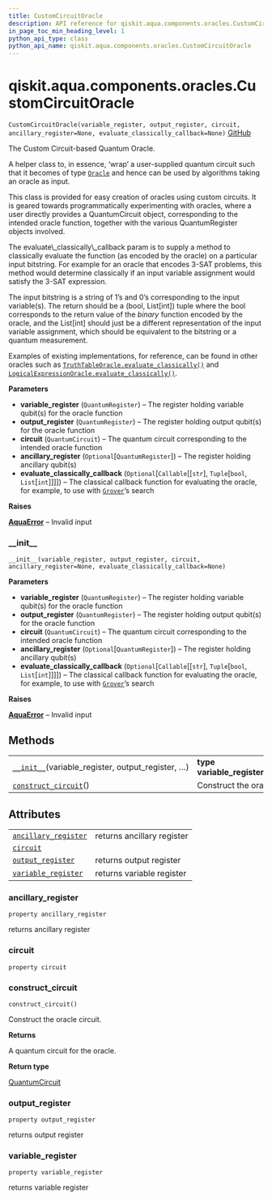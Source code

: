 ```yaml
---
title: CustomCircuitOracle
description: API reference for qiskit.aqua.components.oracles.CustomCircuitOracle
in_page_toc_min_heading_level: 1
python_api_type: class
python_api_name: qiskit.aqua.components.oracles.CustomCircuitOracle
---
```


<span id="qiskit-aqua-components-oracles-customcircuitoracle" />

# qiskit.aqua.components.oracles.CustomCircuitOracle

<span id="qiskit.aqua.components.oracles.CustomCircuitOracle" />

`CustomCircuitOracle(variable_register, output_register, circuit, ancillary_register=None, evaluate_classically_callback=None)` [GitHub](https://github.com/qiskit-community/qiskit-aqua/tree/stable/0.8/qiskit/aqua/components/oracles/custom_circuit_oracle.py "view source code")

The Custom Circuit-based Quantum Oracle.

A helper class to, in essence, ‘wrap’ a user-supplied quantum circuit such that it becomes of type [`Oracle`](qiskit.aqua.components.oracles.Oracle "qiskit.aqua.components.oracles.Oracle") and hence can be used by algorithms taking an oracle as input.

This class is provided for easy creation of oracles using custom circuits. It is geared towards programmatically experimenting with oracles, where a user directly provides a QuantumCircuit object, corresponding to the intended oracle function, together with the various QuantumRegister objects involved.

<Admonition title="Note" type="note">
  The evaluate\_classically\_callback param is to supply a method to classically evaluate the function (as encoded by the oracle) on a particular input bitstring. For example for an oracle that encodes 3-SAT problems, this method would determine classically if an input variable assignment would satisfy the 3-SAT expression.

  The input bitstring is a string of 1’s and 0’s corresponding to the input variable(s). The return should be a (bool, List\[int]) tuple where the bool corresponds to the return value of the *binary* function encoded by the oracle, and the List\[int] should just be a different representation of the input variable assignment, which should be equivalent to the bitstring or a quantum measurement.

  Examples of existing implementations, for reference, can be found in other oracles such as [`TruthTableOracle.evaluate_classically()`](qiskit.aqua.components.oracles.TruthTableOracle#evaluate_classically "qiskit.aqua.components.oracles.TruthTableOracle.evaluate_classically") and [`LogicalExpressionOracle.evaluate_classically()`](qiskit.aqua.components.oracles.LogicalExpressionOracle#evaluate_classically "qiskit.aqua.components.oracles.LogicalExpressionOracle.evaluate_classically").
</Admonition>

**Parameters**

*   **variable\_register** (`QuantumRegister`) – The register holding variable qubit(s) for the oracle function
*   **output\_register** (`QuantumRegister`) – The register holding output qubit(s) for the oracle function
*   **circuit** (`QuantumCircuit`) – The quantum circuit corresponding to the intended oracle function
*   **ancillary\_register** (`Optional`\[`QuantumRegister`]) – The register holding ancillary qubit(s)
*   **evaluate\_classically\_callback** (`Optional`\[`Callable`\[\[`str`], `Tuple`\[`bool`, `List`\[`int`]]]]) – The classical callback function for evaluating the oracle, for example, to use with [`Grover`](qiskit.aqua.algorithms.Grover "qiskit.aqua.algorithms.Grover")’s search

**Raises**

[**AquaError**](qiskit.aqua.AquaError "qiskit.aqua.AquaError") – Invalid input

### \_\_init\_\_

<span id="qiskit.aqua.components.oracles.CustomCircuitOracle.__init__" />

`__init__(variable_register, output_register, circuit, ancillary_register=None, evaluate_classically_callback=None)`

**Parameters**

*   **variable\_register** (`QuantumRegister`) – The register holding variable qubit(s) for the oracle function
*   **output\_register** (`QuantumRegister`) – The register holding output qubit(s) for the oracle function
*   **circuit** (`QuantumCircuit`) – The quantum circuit corresponding to the intended oracle function
*   **ancillary\_register** (`Optional`\[`QuantumRegister`]) – The register holding ancillary qubit(s)
*   **evaluate\_classically\_callback** (`Optional`\[`Callable`\[\[`str`], `Tuple`\[`bool`, `List`\[`int`]]]]) – The classical callback function for evaluating the oracle, for example, to use with [`Grover`](qiskit.aqua.algorithms.Grover "qiskit.aqua.algorithms.Grover")’s search

**Raises**

[**AquaError**](qiskit.aqua.AquaError "qiskit.aqua.AquaError") – Invalid input

## Methods

|                                                                                                                                                                                   |                                              |
| --------------------------------------------------------------------------------------------------------------------------------------------------------------------------------- | -------------------------------------------- |
| [`__init__`](#qiskit.aqua.components.oracles.CustomCircuitOracle.__init__ "qiskit.aqua.components.oracles.CustomCircuitOracle.__init__")(variable\_register, output\_register, …) | **type variable\_register**`QuantumRegister` |
| [`construct_circuit`](#qiskit.aqua.components.oracles.CustomCircuitOracle.construct_circuit "qiskit.aqua.components.oracles.CustomCircuitOracle.construct_circuit")()             | Construct the oracle circuit.                |

## Attributes

|                                                                                                                                                                        |                            |
| ---------------------------------------------------------------------------------------------------------------------------------------------------------------------- | -------------------------- |
| [`ancillary_register`](#qiskit.aqua.components.oracles.CustomCircuitOracle.ancillary_register "qiskit.aqua.components.oracles.CustomCircuitOracle.ancillary_register") | returns ancillary register |
| [`circuit`](#qiskit.aqua.components.oracles.CustomCircuitOracle.circuit "qiskit.aqua.components.oracles.CustomCircuitOracle.circuit")                                  |                            |
| [`output_register`](#qiskit.aqua.components.oracles.CustomCircuitOracle.output_register "qiskit.aqua.components.oracles.CustomCircuitOracle.output_register")          | returns output register    |
| [`variable_register`](#qiskit.aqua.components.oracles.CustomCircuitOracle.variable_register "qiskit.aqua.components.oracles.CustomCircuitOracle.variable_register")    | returns variable register  |

### ancillary\_register

<span id="qiskit.aqua.components.oracles.CustomCircuitOracle.ancillary_register" />

`property ancillary_register`

returns ancillary register

### circuit

<span id="qiskit.aqua.components.oracles.CustomCircuitOracle.circuit" />

`property circuit`

### construct\_circuit

<span id="qiskit.aqua.components.oracles.CustomCircuitOracle.construct_circuit" />

`construct_circuit()`

Construct the oracle circuit.

**Returns**

A quantum circuit for the oracle.

**Return type**

[QuantumCircuit](qiskit.circuit.QuantumCircuit "qiskit.circuit.QuantumCircuit")

### output\_register

<span id="qiskit.aqua.components.oracles.CustomCircuitOracle.output_register" />

`property output_register`

returns output register

### variable\_register

<span id="qiskit.aqua.components.oracles.CustomCircuitOracle.variable_register" />

`property variable_register`

returns variable register

